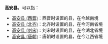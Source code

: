 '''高安县'''，可以指：
*[[高安县_(西晋)|高安县 (西晋)]]：西晋时设置的县，在今越南境
*[[高安县_(北齐)|高安县 (北齐)]]：北齐时设置的县，在今河南省境
*[[高安县_(刘宋)|高安县 (刘宋)]]：刘宋时设置的县，在今湖北省境
*[[高安县_(唐朝)|高安县 (唐朝)]]：唐朝时设置的县，在今江西省境

{{Disambig|G|Cat=三字亚洲县名消歧义}}